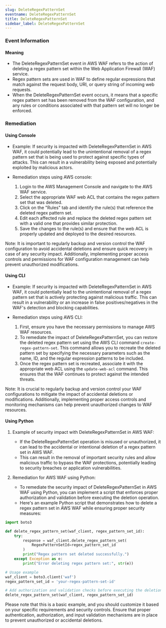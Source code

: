```yaml
--- 
slug: DeleteRegexPatternSet
eventname: DeleteRegexPatternSet
title: DeleteRegexPatternSet
sidebar_label: DeleteRegexPatternSet
---
```

                       
### Event Information

#### Meaning

- The DeleteRegexPatternSet event in AWS WAF refers to the action of deleting a regex pattern set within the Web Application Firewall (WAF) service.
- Regex pattern sets are used in WAF to define regular expressions that match against the request body, URI, or query string of incoming web requests.
- When the DeleteRegexPatternSet event occurs, it means that a specific regex pattern set has been removed from the WAF configuration, and any rules or conditions associated with that pattern set will no longer be enforced.

### Remediation

#### Using Console

- Example: If security is impacted with DeleteRegexPatternSet in AWS WAF, it could potentially lead to the unintentional removal of a regex pattern set that is being used to protect against specific types of attacks. This can result in a vulnerability being exposed and potentially exploited by malicious actors.

- Remediation steps using AWS console:
  1. Login to the AWS Management Console and navigate to the AWS WAF service.
  2. Select the appropriate WAF web ACL that contains the regex pattern set that was deleted.
  3. Click on the "Rules" tab and identify the rule(s) that reference the deleted regex pattern set.
  4. Edit each affected rule and replace the deleted regex pattern set with a valid one that provides similar protection.
  5. Save the changes to the rule(s) and ensure that the web ACL is properly updated and deployed to the desired resources.

Note: It is important to regularly backup and version control the WAF configuration to avoid accidental deletions and ensure quick recovery in case of any security impact. Additionally, implementing proper access controls and permissions for WAF configuration management can help prevent unauthorized modifications.

#### Using CLI

- Example: If security is impacted with DeleteRegexPatternSet in AWS WAF, it could potentially lead to the unintentional removal of a regex pattern set that is actively protecting against malicious traffic. This can result in a vulnerability or an increase in false positives/negatives in the WAF's detection and blocking capabilities.

- Remediation steps using AWS CLI:
  1. First, ensure you have the necessary permissions to manage AWS WAF resources.
  2. To remediate the impact of DeleteRegexPatternSet, you can restore the deleted regex pattern set using the AWS CLI command `create-regex-pattern-set`. This command allows you to recreate the deleted pattern set by specifying the necessary parameters such as the name, ID, and the regular expression patterns to be included.
  3. Once the regex pattern set is recreated, associate it with the appropriate web ACL using the `update-web-acl` command. This ensures that the WAF continues to protect against the intended threats.

Note: It is crucial to regularly backup and version control your WAF configurations to mitigate the impact of accidental deletions or modifications. Additionally, implementing proper access controls and monitoring mechanisms can help prevent unauthorized changes to WAF resources.

#### Using Python

1. Example of security impact with DeleteRegexPatternSet in AWS WAF:
   - If the DeleteRegexPatternSet operation is misused or unauthorized, it can lead to the accidental or intentional deletion of a regex pattern set in AWS WAF.
   - This can result in the removal of important security rules and allow malicious traffic to bypass the WAF protections, potentially leading to security breaches or application vulnerabilities.

2. Remediation for AWS WAF using Python:
   - To remediate the security impact of DeleteRegexPatternSet in AWS WAF using Python, you can implement a script that enforces proper authorization and validation before executing the deletion operation.
   - Here's an example Python script that demonstrates how to delete a regex pattern set in AWS WAF while ensuring proper security measures:

```python
import boto3

def delete_regex_pattern_set(waf_client, regex_pattern_set_id):
    try:
        response = waf_client.delete_regex_pattern_set(
            RegexPatternSetId=regex_pattern_set_id
        )
        print("Regex pattern set deleted successfully.")
    except Exception as e:
        print("Error deleting regex pattern set:", str(e))

# Usage example
waf_client = boto3.client('waf')
regex_pattern_set_id = 'your-regex-pattern-set-id'

# Add authorization and validation checks before executing the deletion
delete_regex_pattern_set(waf_client, regex_pattern_set_id)
```

Please note that this is a basic example, and you should customize it based on your specific requirements and security controls. Ensure that proper authentication, authorization, and input validation mechanisms are in place to prevent unauthorized or accidental deletions.


 